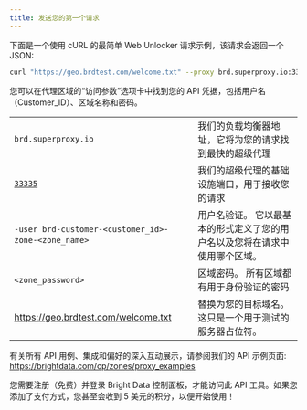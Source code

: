 ```yaml
---
title: 发送您的第一个请求
---
```


下面是一个使用 cURL 的最简单 Web Unlocker 请求示例，该请求会返回一个 JSON:

```sh
curl "https://geo.brdtest.com/welcome.txt" --proxy brd.superproxy.io:33335 --proxy-user brd-customer-<customer_id>-zone-<zone_name>:<zone_password>
```

您可以在代理区域的“访问参数”选项卡中找到您的 API 凭据，包括用户名（Customer_ID）、区域名称和密码。

|                                                                                                                                                                                                |                                                                                                                         |
| ---------------------------------------------------------------------------------------------------------------------------------------------------------------------------------------------- | ----------------------------------------------------------------------------------------------------------------------- |
| `brd.superproxy.io`                                                                                                                                                                            | 我们的负载均衡器地址，它将为您的请求找到最快的超级代理                                    |
| <Tooltip tip="Port 33335 replacing port 22225 deprecated on Sep 2026, click to read more">[`33335`](https://docs.brightdata.com/cn/general/faqs#which-port-shall-i-use-22225-or-33335) </Tooltip> | 我们的超级代理的基础设施端口，用于接收您的请求                                          |
| `-user brd-customer-<customer_id>-zone-<zone_name>`                                                                                                                                            | 用户名验证。 它以最基本的形式定义了您的用户名以及您将在请求中使用哪个区域。  |
| `<zone_password>`                                                                                                                                                                              | 区域密码。 所有区域都有用于身份验证的密码                                                |
| https://geo.brdtest.com/welcome.txt                                                                                                                                                            | 替换为您的目标域名。 这只是一个用于测试的服务器占位符。               |

有关所有 API 用例、集成和偏好的深入互动展示，请参阅我们的 API 示例页面:
https://brightdata.com/cp/zones/proxy_examples

<Tip>
  您需要注册（免费）并登录 Bright Data 控制面板，才能访问此 API 工具。如果您添加了支付方式，您甚至会收到 5 美元的积分，以便开始使用！
</Tip>